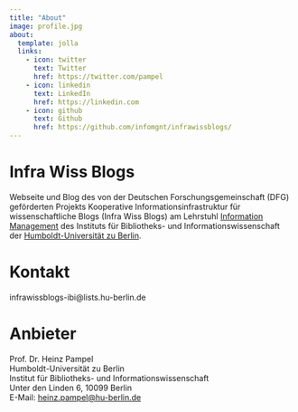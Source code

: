 ```yaml
---
title: "About"
image: profile.jpg
about:
  template: jolla
  links:
    - icon: twitter
      text: Twitter
      href: https://twitter.com/pampel
    - icon: linkedin
      text: LinkedIn
      href: https://linkedin.com
    - icon: github
      text: Github
      href: https://github.com/infomgnt/infrawissblogs/
---
```


# Infra Wiss Blogs

Webseite und Blog des von der Deutschen Forschungsgemeinschaft (DFG) geförderten Projekts Kooperative Informationsinfrastruktur für wissenschaftliche Blogs (Infra Wiss Blogs) am Lehrstuhl [Information Management](http://hu-berlin.de/infomgnt) des Instituts für Bibliotheks- und Informationswissenschaft der [Humboldt-Universität zu Berlin](https://www.hu-berlin.de).

# Kontakt

infrawissblogs-ibi\@lists.hu-berlin.de

# Anbieter

Prof. Dr. Heinz Pampel \
Humboldt-Universität zu Berlin \
Institut für Bibliotheks- und Informationswissenschaft \
Unter den Linden 6, 10099 Berlin \
E-Mail: [heinz.pampel\@hu-berlin.de](https://heinzpampel.de/heinz.pampel@hu-berlin.de)
